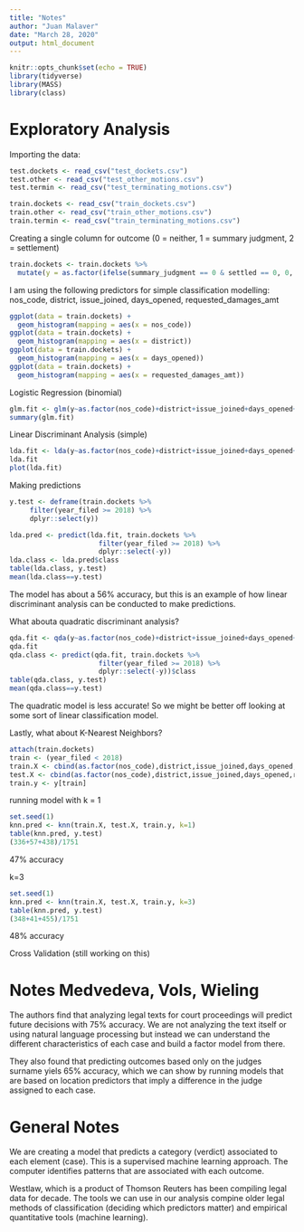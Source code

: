 ```yaml
---
title: "Notes"
author: "Juan Malaver"
date: "March 28, 2020"
output: html_document
---
```


```r
knitr::opts_chunk$set(echo = TRUE)
library(tidyverse)
library(MASS)
library(class)
```
# Exploratory Analysis 
Importing the data:
```r
test.dockets <- read_csv("test_dockets.csv")
test.other <- read_csv("test_other_motions.csv")
test.termin <- read_csv("test_terminating_motions.csv")

train.dockets <- read_csv("train_dockets.csv")
train.other <- read_csv("train_other_motions.csv")
train.termin <- read_csv("train_terminating_motions.csv")
```

Creating a single column for outcome (0 = neither, 1 = summary judgment, 2 = settlement)
```r
train.dockets <- train.dockets %>%
  mutate(y = as.factor(ifelse(summary_judgment == 0 & settled == 0, 0, ifelse(summary_judgment == 1, 1, 2))))
```

I am using the following predictors for simple classification modelling: nos_code, district, issue_joined, days_opened, requested_damages_amt
```r
ggplot(data = train.dockets) +
  geom_histogram(mapping = aes(x = nos_code))
ggplot(data = train.dockets) +
  geom_histogram(mapping = aes(x = district))
ggplot(data = train.dockets) +
  geom_histogram(mapping = aes(x = days_opened))
ggplot(data = train.dockets) +
  geom_histogram(mapping = aes(x = requested_damages_amt))
```

Logistic Regression (binomial)
```r
glm.fit <- glm(y~as.factor(nos_code)+district+issue_joined+days_opened+requested_damages_amt, data=train.dockets, family = binomial)
summary(glm.fit)
```

Linear Discriminant Analysis (simple)
```r
lda.fit <- lda(y~as.factor(nos_code)+district+issue_joined+days_opened+requested_damages_amt, data=train.dockets, subset = (year_filed < 2018))
lda.fit
plot(lda.fit)
```

Making predictions
```r
y.test <- deframe(train.dockets %>%
     filter(year_filed >= 2018) %>%
     dplyr::select(y))

lda.pred <- predict(lda.fit, train.dockets %>%
                      filter(year_filed >= 2018) %>%
                      dplyr::select(-y))
lda.class <- lda.pred$class
table(lda.class, y.test)
mean(lda.class==y.test)
```
The model has about a 56% accuracy, but this is an example of how linear discriminant analysis can be conducted to make predictions.

What abouta quadratic discriminant analysis?
```r
qda.fit <- qda(y~as.factor(nos_code)+district+issue_joined+days_opened+requested_damages_amt, data=train.dockets, subset = (year_filed < 2018))
qda.fit
qda.class <- predict(qda.fit, train.dockets %>%
                      filter(year_filed >= 2018) %>%
                      dplyr::select(-y))$class
table(qda.class, y.test)
mean(qda.class==y.test)
```
The quadratic model is less accurate! So we might be better off looking at some sort of linear classification model.

Lastly, what about K-Nearest Neighbors?

```r
attach(train.dockets)
train <- (year_filed < 2018)
train.X <- cbind(as.factor(nos_code),district,issue_joined,days_opened,requested_damages_amt)[train,]
test.X <- cbind(as.factor(nos_code),district,issue_joined,days_opened,requested_damages_amt)[!train,]
train.y <- y[train]
```

running model with k = 1
```r
set.seed(1)
knn.pred <- knn(train.X, test.X, train.y, k=1)
table(knn.pred, y.test)
(336+57+438)/1751
```
47% accuracy

k=3
```r
set.seed(1)
knn.pred <- knn(train.X, test.X, train.y, k=3)
table(knn.pred, y.test)
(348+41+455)/1751
```
48% accuracy

Cross Validation (still working on this)

# Notes Medvedeva, Vols, Wieling

The authors find that analyzing legal texts for court proceedings will predict future decisions with 75% accuracy. We are not analyzing the text itself or using natural language processing but instead we can understand the different characteristics of each case and build a factor model from there.

They also found that predicting outcomes based only on the judges surname yiels 65% accuracy, which we can show by running models that are based on location predictors that imply a difference in the judge assigned to each case.

# General Notes
We are creating a model that predicts a category (verdict) associated to each element (case). This is a supervised machine learning approach. The computer identifies patterns that are associated with each outcome.

Westlaw, which is a product of Thomson Reuters has been compiling legal data for decade. The tools we can use in our analysis compine older legal methods of classification (deciding which predictors matter) and empirical quantitative tools (machine learning).
